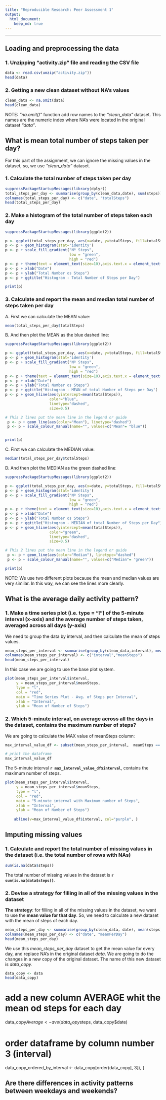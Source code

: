 ```yaml
---
title: "Reproducible Research: Peer Assessment 1"
output: 
  html_document:
    keep_md: true
---
```


---
## **Loading and preprocessing the data**
  
### 1. Unzipping "activity.zip" file and reading the CSV file

```r
data <- read.csv(unzip("activity.zip"))
head(data)
```

  
### 2. Getting a new clean dataset without NA's values
```r
clean_data <- na.omit(data)
head(clean_data)
```

NOTE: *"na.omit()"* function add row names to the *"clean_data"* dataset. This names are the numeric index where NA's were located in the original dataset *"data"*.

## **What is mean total number of steps taken per day?**


For this part of the assignment, we can ignore the missing values in the dataset, so, we use *"clean_data"* dataset.

### 1. Calculate the total number of steps taken per day

```r
suppressPackageStartupMessages(library(dplyr))
total_steps_per_day <- summarise(group_by(clean_data,date), sum(steps))
colnames(total_steps_per_day) <- c("date", "totalSteps")
head(total_steps_per_day)
```


### 2. Make a histogram of the total number of steps taken each day

```r
suppressPackageStartupMessages(library(ggplot2))

p <- ggplot(total_steps_per_day, aes(x=date, y=totalSteps, fill=totalSteps))
p <- p + geom_histogram(stat='identity')
p <- p + scale_fill_gradient("Nº Steps", 
                             low = "green", 
                             high = "red")
p <- p + theme(text = element_text(size=10),axis.text.x = element_text(angle=90, vjust=1)) 
p <- p + xlab("Date")
p <- p + ylab("Total Number os Steps")
p <- p + ggtitle("Histogram - Total Number of Steps per Day")

print(p)
```

### 3. Calculate and report the mean and median total number of steps taken per day  


A. First we can calculate the MEAN value:
```r
mean(total_steps_per_day$totalSteps)
``` 

B. And then plot the MEAN as the blue dashed line:

```r
suppressPackageStartupMessages(library(ggplot2))

p <- ggplot(total_steps_per_day, aes(x=date, y=totalSteps, fill=totalSteps))
p <- p + geom_histogram(stat='identity')
p <- p + scale_fill_gradient("Nº Steps", 
                             low = "green", 
                             high = "red")
p <- p + theme(text = element_text(size=10),axis.text.x = element_text(angle=90, vjust=1)) 
p <- p + xlab("Date")
p <- p + ylab("Total Number os Steps")
p <- p + ggtitle("Histogram - MEAN of total Number of Steps per Day")
p <- p + geom_hline(aes(yintercept=mean(totalSteps)), 
                    color="blue", 
                    linetype="dashed", 
                    size=0.5)

# This 2 lines put the mean line in the legend or guide
 p <- p + geom_line(aes(color="Mean"), linetype="dashed")
 p <- p + scale_colour_manual(name="", values=c("Mean"= "blue"))


print(p)
```


C. First we can calculate the MEDIAN value:
```r
median(total_steps_per_day$totalSteps)
``` 

D. And then plot the MEDIAN as the green dashed line:

```r
suppressPackageStartupMessages(library(ggplot2))

p <- ggplot(total_steps_per_day, aes(x=date, y=totalSteps, fill=totalSteps))
p <- p + geom_histogram(stat='identity')
p <- p + scale_fill_gradient("Nº Steps", 
                             low = "green", 
                             high = "red")
p <- p + theme(text = element_text(size=10),axis.text.x = element_text(angle=90, vjust=1)) 
p <- p + xlab("Date")
p <- p + ylab("Total Number os Steps")
p <- p + ggtitle("Histogram - MEDIAN of total Number of Steps per Day")
p <- p + geom_hline(aes(yintercept=mean(totalSteps)), 
                    color="green", 
                    linetype="dashed", 
                    size=0.5) 

# This 2 lines put the mean line in the legend or guide
 p <- p + geom_line(aes(color="Median"), linetype="dashed")
 p <- p + scale_colour_manual(name="", values=c("Median"= "green"))

print(p)
```

NOTE: We use two different plots because the mean and median values are very similar. In this way, we can see the lines more clearly.

## **What is the average daily activity pattern?**
     
### 1. Make a time series plot (i.e. type = "l") of the 5-minute interval (x-axis) and the average number of steps taken, averaged across all days (y-axis)  

We need to group the data by interval, and then calculate the mean of steps values.

```r
mean_steps_per_interval <- summarise(group_by(clean_data,interval), mean(steps))
colnames(mean_steps_per_interval) <- c("interval","meanSteps")
head(mean_steps_per_interval)
```


In this case we are going to use the base plot system.

```r
plot(mean_steps_per_interval$interval, 
     y = mean_steps_per_interval$meanSteps, 
     type = "l",
     col = "red",
     main = "Time Series Plot - Avg. of Steps per Interval",
     xlab = "Interval",
     ylab = "Mean of Number of Steps")
```

### 2. Which 5-minute interval, on average across all the days in the dataset, contains the maximum number of steps?

We are going to calculate the MAX value of meanSteps column:

```r
max_interval_value_df <- subset(mean_steps_per_interval,  meanSteps == max(meanSteps))

# print the dataframe
max_interval_value_df
```

The 5-minute interval **`r max_interval_value_df$interval`**, contains the maximum number of steps.

```r
plot(mean_steps_per_interval$interval, 
     y = mean_steps_per_interval$meanSteps, 
     type = "l",
     col = "red",
     main = "5-minute interval with Maximum number of Steps",
     xlab = "Interval",
     ylab = "Mean of Number of Steps")
        
    abline(v=max_interval_value_df$interval, col="purple", )
```

## **Imputing missing values**

### 1. Calculate and report the total number of missing values in the dataset (i.e. the total number of rows with NAs)

```r
sum(is.na(data$steps))
```

The total number of missing values in the dataset is **`r sum(is.na(data$steps))`**.   


### 2. Devise a strategy for filling in all of the missing values in the dataset

**The strategy:** for filling in all of the missing values in the dataset, we want to use the **mean value for that day**. So, we need to calculate a new dataset with the mean of steps of each day.

```r
mean_steps_per_day <- summarise(group_by(clean_data, date), mean(steps))
colnames(mean_steps_per_day) <- c("date", "meanPerDay")
head(mean_steps_per_day)
```

We use this *mean_steps_per_day* dataset to get the mean value for every day, and replace NA's in the original dataset *data*. We are going to do the changes in a new copy of the original dataset. The name of this new dataset is *data_copy*.

```r
data_copy <- data
head(data_copy)
```

# add a new column AVERAGE whit the mean od steps for each day
data_copy$Average <- ave(data_copy$steps, data_copy$date)

# order dataframe by column number 3 (interval)
data_copy_ordered_by_interval <- data_copy[order(data_copy[, 3]), ]



## Are there differences in activity patterns between weekdays and weekends?
